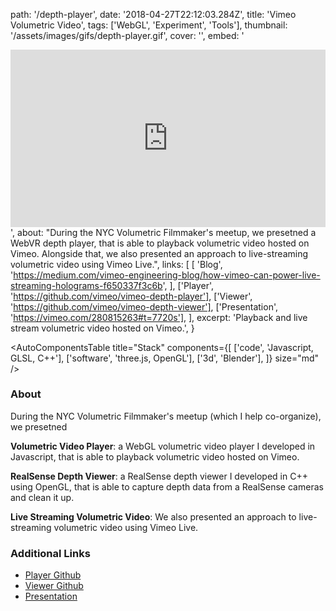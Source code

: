   path: '/depth-player',
  date: '2018-04-27T22:12:03.284Z',
  title: 'Vimeo Volumetric Video',
  tags: ['WebGL', 'Experiment', 'Tools'],
  thumbnail: '/assets/images/gifs/depth-player.gif',
  cover: '',
  embed:
    '<div style="padding:56.25% 0 0 0;position:relative;"><iframe src="https://player.vimeo.com/video/281703500" style="position:absolute;top:0;left:0;width:100%;height:100%;" frameborder="0" webkitallowfullscreen mozallowfullscreen allowfullscreen></iframe></div>',
  about:
    "During the NYC Volumetric Filmmaker's meetup, we presetned a WebVR depth player, that is able to playback volumetric video hosted on Vimeo. Alongside that, we also presented an approach to live-streaming volumetric video using Vimeo Live.",
  links: [
    [
      'Blog',
      'https://medium.com/vimeo-engineering-blog/how-vimeo-can-power-live-streaming-holograms-f650337f3c6b',
    ],
    ['Player', 'https://github.com/vimeo/vimeo-depth-player'],
    ['Viewer', 'https://github.com/vimeo/vimeo-depth-viewer'],
    ['Presentation', 'https://vimeo.com/280815263#t=7720s'],
  ],
  excerpt: 'Playback and live stream volumetric video hosted on Vimeo.',
}

<AutoComponentsTable
  title="Stack"
  components={[
    ['code', 'Javascript, GLSL, C++'],
    ['software', 'three.js, OpenGL'],
    ['3d', 'Blender'],
  ]}
  size="md"
/>

### About

During the NYC Volumetric Filmmaker's meetup (which I help co-organize), we presetned

**Volumetric Video Player**: a WebGL volumetric video player I developed in Javascript, that is able to playback volumetric video hosted on Vimeo.

**RealSense Depth Viewer**: a RealSense depth viewer I developed in C++ using OpenGL, that is able to capture depth data from a RealSense cameras and clean it up.

**Live Streaming Volumetric Video**: We also presented an approach to live-streaming volumetric video using Vimeo Live.

### Additional Links

- [Player Github](https://github.com/vimeo/vimeo-depth-player)
- [Viewer Github](https://github.com/vimeo/vimeo-depth-viewer)
- [Presentation](https://vimeo.com/280815263#t=7720s)
